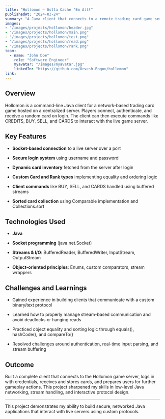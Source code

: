```yaml
---
title: "Hollomon – Gotta Cache 'Em All!"
publishedAt: "2024-03-24"
summary: "A Java client that connects to a remote trading card game server to buy, sell, and collect ranked cards using a custom binary protocol."
images:
- "/images/projects/hollomon/header.jpg"
- "/images/projects/hollomon/main.png"
- "/images/projects/hollomon/test.png"
- "/images/projects/hollomon/read.png"
- "/images/projects/hollomon/rank.png"
team:
  - name: "John Doe"
    role: "Software Engineer"
    myavatar: "/images/myavatar.jpg"
    linkedIn: "https://github.com/Urvesh-Bogun/hollomon"
link: 
---
```


## Overview

Hollomon is a command-line Java client for a network-based trading card game hosted on a centralized server. Players connect, authenticate, and receive a random card on login. The client can then execute commands like CREDITS, BUY, SELL, and CARDS to interact with the live game server.

## Key Features

- **Socket-based connection** to a live server over a port

- **Secure login system** using username and password

- **Dynamic card inventory** fetched from the server after login

- **Custom Card and Rank types** implementing equality and ordering logic

- **Client commands** like BUY, SELL, and CARDS handled using buffered streams

- **Sorted card collection** using Comparable implementation and Collections.sort

## Technologies Used

- **Java**

- **Socket programming** (java.net.Socket)

- **Streams & I/O**: BufferedReader, BufferedWriter, InputStream, OutputStream

- **Object-oriented principles**: Enums, custom comparators, stream wrappers

## Challenges and Learnings

- Gained experience in building clients that communicate with a custom binary/text protocol

- Learned how to properly manage stream-based communication and avoid deadlocks or hanging reads

- Practiced object equality and sorting logic through equals(), hashCode(), and compareTo()

- Resolved challenges around authentication, real-time input parsing, and stream buffering

## Outcome

Built a complete client that connects to the Hollomon game server, logs in with credentials, receives and stores cards, and prepares users for further gameplay actions. This project sharpened my skills in low-level Java networking, stream handling, and interactive protocol design.

---

This project demonstrates my ability to build secure, networked Java applications that interact with live servers using custom protocols.